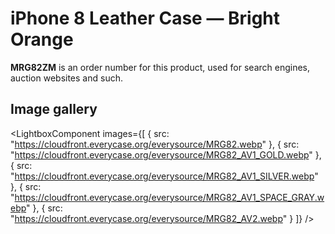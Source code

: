 
# iPhone 8 Leather Case — Bright Orange

<Callout type='info' emoji='👉🏻'>**MRG82ZM** is an order number for this product, used for search engines, auction websites and such.</Callout>

## Image gallery

<LightboxComponent
    images={[
      {
        src: "https://cloudfront.everycase.org/everysource/MRG82.webp"
      },
      {
        src: "https://cloudfront.everycase.org/everysource/MRG82_AV1_GOLD.webp"
      },
      {
        src: "https://cloudfront.everycase.org/everysource/MRG82_AV1_SILVER.webp"
      },
      {
        src: "https://cloudfront.everycase.org/everysource/MRG82_AV1_SPACE_GRAY.webp"
      },
      {
        src: "https://cloudfront.everycase.org/everysource/MRG82_AV2.webp"
      }
    ]}
  />
